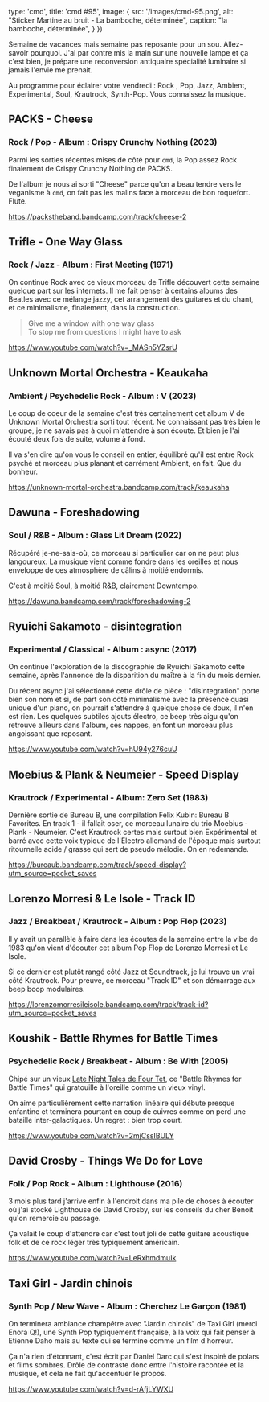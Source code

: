
  type: 'cmd',
  title: 'cmd #95',
  image: {
    src: '/images/cmd-95.png',
    alt: "Sticker Martine au bruit - La bamboche, déterminée",
    caption: "la bamboche, déterminée",
  }
})

Semaine de vacances mais semaine pas reposante pour un sou. Allez-savoir pourquoi. J'ai par contre mis la main sur une nouvelle lampe et ça c'est bien, je prépare une reconversion antiquaire spécialité luminaire si jamais l'envie me prenait.

Au programme pour éclairer votre vendredi : Rock , Pop, Jazz, Ambient, Experimental, Soul, Krautrock, Synth-Pop. Vous connaissez la musique.



## PACKS - Cheese

### Rock / Pop - Album : Crispy Crunchy Nothing (2023)

Parmi les sorties récentes mises de côté pour `cmd`, la Pop assez Rock finalement de Crispy Crunchy Nothing de PACKS.

De l'album je nous ai sorti "Cheese" parce qu'on a beau tendre vers le veganisme à `cmd`, on fait pas les malins face à morceau de bon roquefort. Flute.

https://packstheband.bandcamp.com/track/cheese-2



## Trifle - One Way Glass

### Rock / Jazz - Album : First Meeting (1971)

On continue Rock avec ce vieux morceau de Trifle découvert cette semaine quelque part sur les internets. Il me fait penser à certains albums des Beatles avec ce mélange jazzy, cet arrangement des guitares et du chant, et ce minimalisme, finalement, dans la construction.

> Give me a window with one way glass<br/>
> To stop me from questions I might have to ask<br/>

https://www.youtube.com/watch?v=_MASn5YZsrU



## Unknown Mortal Orchestra - Keaukaha

### Ambient / Psychedelic Rock - Album : V (2023)

Le coup de coeur de la semaine c'est très certainement cet album V de Unknown Mortal Orchestra sorti tout récent. Ne connaissant pas très bien le groupe, je ne savais pas à quoi m'attendre à son écoute. Et bien je l'ai écouté deux fois de suite, volume à fond.

Il va s'en dire qu'on vous le conseil en entier, équilibré qu'il est entre Rock psyché et morceau plus planant et carrément Ambient, en fait. Que du bonheur.

https://unknown-mortal-orchestra.bandcamp.com/track/keaukaha



## Dawuna - Foreshadowing

### Soul / R&B - Album : Glass Lit Dream (2022)

Récupéré je-ne-sais-où, ce morceau si particulier car on ne peut plus langoureux. La musique vient comme fondre dans les oreilles et nous enveloppe de ces atmosphère de câlins à moitié endormis.

C'est à moitié Soul, à moitié R&B, clairement Downtempo.

https://dawuna.bandcamp.com/track/foreshadowing-2



## Ryuichi Sakamoto - disintegration

### Experimental / Classical - Album : async (2017)

On continue l'exploration de la discographie de Ryuichi Sakamoto cette semaine, après l'annonce de la disparition du maître à la fin du mois dernier.

Du récent async j'ai sélectionné cette drôle de pièce : "disintegration" porte bien son nom et si, de part son côté minimalisme avec la présence quasi unique d'un piano, on pourrait s'attendre à quelque chose de doux, il n'en est rien. Les quelques subtiles ajouts électro, ce beep très aigu qu'on retrouve ailleurs dans l'album, ces nappes, en font un morceau plus angoissant que reposant.

https://www.youtube.com/watch?v=hU94y276cuU



## Moebius & Plank & Neumeier - Speed Display

### Krautrock / Experimental - Album: Zero Set (1983)

Dernière sortie de Bureau B, une compilation Felix Kubin: Bureau B Favorites. En track 1 - il fallait oser, ce morceau lunaire du trio Moebius - Plank - Neumeier. C'est Krautrock certes mais surtout bien Expérimental et barré avec cette voix typique de l'Electro allemand de l'époque mais surtout ritournelle acide / grasse qui sert de pseudo mélodie. On en redemande.

https://bureaub.bandcamp.com/track/speed-display?utm_source=pocket_saves



## Lorenzo Morresi & Le Isole - Track ID

### Jazz / Breakbeat / Krautrock - Album : Pop Flop (2023)

Il y avait un parallèle à faire dans les écoutes de la semaine entre la vibe de 1983 qu'on vient d'écouter cet album Pop Flop de Lorenzo Morresi et Le Isole.

Si ce dernier est plutôt rangé côté Jazz et Soundtrack, je lui trouve un vrai côté Krautrock. Pour preuve, ce morceau "Track ID" et son démarrage aux beep boop modulaires.

https://lorenzomorresileisole.bandcamp.com/track/track-id?utm_source=pocket_saves



## Koushik - Battle Rhymes for Battle Times

### Psychedelic Rock / Breakbeat - Album : Be With (2005)

Chipé sur un vieux [Late Night Tales de Four Tet](https://www.mixcloud.com/LateNightTalesOfficial/late-night-tales-four-tet-continuous-mix/?utm_source=pocket_saves), ce "Battle Rhymes for Battle Times" qui gratouille à l'oreille comme un vieux vinyl.

On aime particulièrement cette narration linéaire qui débute presque enfantine et terminera pourtant en coup de cuivres comme on perd une bataille inter-galactiques. Un regret : bien trop court.

https://www.youtube.com/watch?v=2mjCssIBULY



## David Crosby - Things We Do for Love

### Folk / Pop Rock - Album : Lighthouse (2016)

3 mois plus tard j'arrive enfin à l'endroit dans ma pile de choses à écouter où j'ai stocké Lighthouse de David Crosby, sur les conseils du cher Benoit qu'on remercie au passage.

Ça valait le coup d'attendre car c'est tout joli de cette guitare acoustique folk et de ce rock léger très typiquement américain.

https://www.youtube.com/watch?v=LeRxhmdmuIk



## Taxi Girl - Jardin chinois

### Synth Pop / New Wave - Album : Cherchez Le Garçon (1981)

On terminera ambiance champêtre avec "Jardin chinois" de Taxi Girl (merci Enora Q!), une Synth Pop typiquement française, à la voix qui fait penser à Etienne Daho mais au texte qui se termine comme un film d'horreur.

Ça n'a rien d'étonnant, c'est écrit par Daniel Darc qui s'est inspiré de polars et films sombres. Drôle de contraste donc entre l'histoire racontée et la musique, et cela ne fait qu'accentuer le propos.

https://www.youtube.com/watch?v=d-rAfjLYWXU

